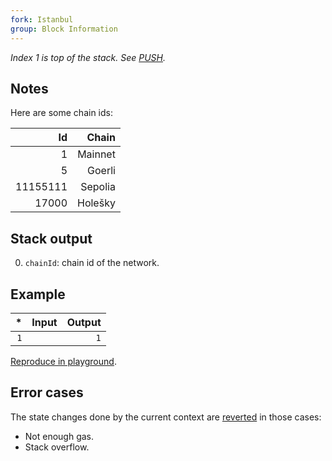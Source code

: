 ```yaml
---
fork: Istanbul
group: Block Information
---
```


_Index 1 is top of the stack. See [PUSH](/#60)._

## Notes

Here are some chain ids:

|       Id |   Chain |
| -------: | ------: |
|        1 | Mainnet |
|        5 |  Goerli |
| 11155111 | Sepolia |
|    17000 | Holešky |

## Stack output

0. `chainId`: chain id of the network.

## Example

|  \* | Input | Output |
| --: | ----: | -----: |
| `1` |       |    `1` |

[Reproduce in playground](/playground?unit=Wei&codeType=Mnemonic&code='CHAINID'_).

## Error cases

The state changes done by the current context are [reverted](#FD) in those cases:

- Not enough gas.
- Stack overflow.
